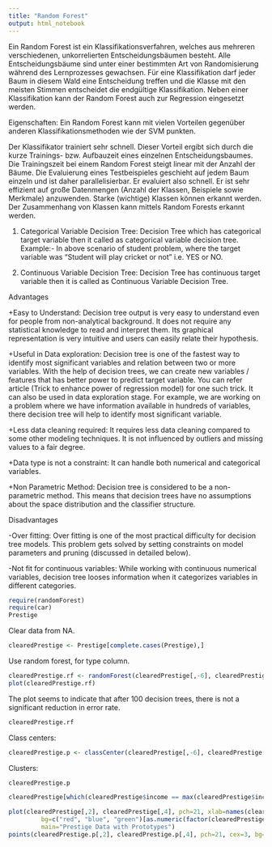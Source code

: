 ```yaml
---
title: "Random Forest"
output: html_notebook
---
```


Ein Random Forest ist ein Klassifikationsverfahren, welches aus mehreren verschiedenen, unkorrelierten Entscheidungsbäumen besteht. Alle Entscheidungsbäume sind unter einer bestimmten Art von Randomisierung während des Lernprozesses gewachsen. Für eine Klassifikation darf jeder Baum in diesem Wald eine Entscheidung treffen und die Klasse mit den meisten Stimmen entscheidet die endgültige Klassifikation. Neben einer Klassifikation kann der Random Forest auch zur Regression eingesetzt werden.

Eigenschaften:
Ein Random Forest kann mit vielen Vorteilen gegenüber anderen Klassifikationsmethoden wie der SVM punkten.

Der Klassifikator trainiert sehr schnell. Dieser Vorteil ergibt sich durch die kurze Trainings- bzw. Aufbauzeit eines einzelnen Entscheidungsbaumes. Die Trainingszeit bei einem Random Forest steigt linear mit der Anzahl der Bäume.
Die Evaluierung eines Testbeispieles geschieht auf jedem Baum einzeln und ist daher parallelisierbar. Er evaluiert also schnell.
Er ist sehr effizient auf große Datenmengen (Anzahl der Klassen, Beispiele sowie Merkmale) anzuwenden.
Starke (wichtige) Klassen können erkannt werden.
Der Zusammenhang von Klassen kann mittels Random Forests erkannt werden.

1. Categorical Variable Decision Tree: Decision Tree which has categorical target variable then it called as categorical variable decision tree. Example:- In above scenario of student problem, where the target variable was “Student will play cricket or not” i.e. YES or NO.

2. Continuous Variable Decision Tree: Decision Tree has continuous target variable then it is called as Continuous Variable Decision Tree.

Advantages

+Easy to Understand: Decision tree output is very easy to understand even for people from non-analytical background. It does not require any statistical knowledge to read and interpret them. Its graphical representation is very intuitive and users can easily relate their hypothesis.

+Useful in Data exploration: Decision tree is one of the fastest way to identify most significant variables and relation between two or more variables. With the help of decision trees, we can create new variables / features that has better power to predict target variable. You can refer article (Trick to enhance power of regression model) for one such trick.  It can also be used in data exploration stage. For example, we are working on a problem where we have information available in hundreds of variables, there decision tree will help to identify most significant variable.

+Less data cleaning required: It requires less data cleaning compared to some other modeling techniques. It is not influenced by outliers and missing values to a fair degree.

+Data type is not a constraint: It can handle both numerical and categorical variables.

+Non Parametric Method: Decision tree is considered to be a non-parametric method. This means that decision trees have no assumptions about the space distribution and the classifier structure.
 

Disadvantages

-Over fitting: Over fitting is one of the most practical difficulty for decision tree models. This problem gets solved by setting constraints on model parameters and pruning (discussed in detailed below).

-Not fit for continuous variables: While working with continuous numerical variables, decision tree looses information when it categorizes variables in different categories.

```r
require(randomForest)
require(car)
Prestige
```
Clear data from NA.
```r
clearedPrestige <- Prestige[complete.cases(Prestige),]
```
Use random forest, for type column.
```r
clearedPrestige.rf <- randomForest(clearedPrestige[,-6], clearedPrestige[,6], prox=TRUE)
plot(clearedPrestige.rf)
```
The plot seems to indicate that after 100 decision trees, there is not a significant reduction in error rate.
```r
clearedPrestige.rf
```
Class centers:
```r
clearedPrestige.p <- classCenter(clearedPrestige[,-6], clearedPrestige[,6], clearedPrestige.rf$prox)
```
Clusters:
```r
clearedPrestige.p
```
```r
clearedPrestige[which(clearedPrestige$income == max(clearedPrestige$income)),]
```
```r
plot(clearedPrestige[,2], clearedPrestige[,4], pch=21, xlab=names(clearedPrestige)[2], ylab=names(clearedPrestige)[4],
         bg=c("red", "blue", "green")[as.numeric(factor(clearedPrestige$type))],
         main="Prestige Data with Prototypes")
points(clearedPrestige.p[,2], clearedPrestige.p[,4], pch=21, cex=3, bg=c("blue", "red", "green"))
```